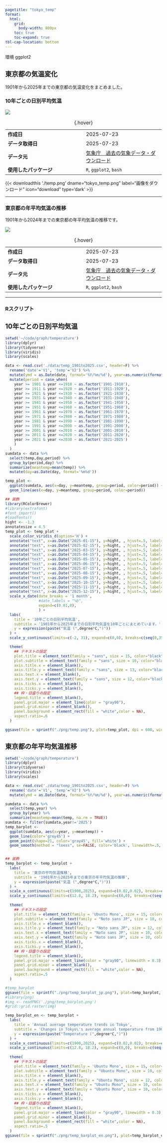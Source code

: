 ```yaml
---
pagetitle: "tokyo_temp"
format: 
  html:
    grid: 
      body-width: 800px
    toc: true
    toc-expand: true
tbl-cap-location: bottom
---
```


<span class="badge rounded-pill bg-environment">環境</span>
<span class="badge rounded-pill bg-ggplot2">ggplot2</span>


## 東京都の気温変化
1901年から2025年までの東京都の気温変化をまとめました。


### 10年ごとの日別平均気温

![](./temp.png)

|        |        |
| ------ | ------ |
| **作成日** | 2025-07-23 |
| **データ取得日** | 2025-07-23 |
| **データ元** | [気象庁　過去の気象データ・ダウンロード](https://www.data.jma.go.jp/risk/obsdl/) |
| **使用したパッケージ** | `R`, `ggplot2`, `bash`|
: {.hover}

{{< downloadthis './temp.png' dname="tokyo_temp.png" label="画像をダウンロード" icon="download" type='dark' >}} 

___

### 東京都の年平均気温の推移
1901年から2024年までの東京都の年平均気温の推移です。

![](./temp_lineplot_jp.png)


|        |        |
| ------ | ------ |
| **作成日** | 2025-07-23 |
| **データ取得日** | 2025-07-23 |
| **データ元** | [気象庁　過去の気象データ・ダウンロード](https://www.data.jma.go.jp/risk/obsdl/) |
| **使用したパッケージ** | `R`, `ggplot2`, `bash`|
: {.hover} 

---

### Rスクリプト

:::{.panel-tabset}
##  10年ごとの日別平均気温
```R
setwd('~/code/graph/temperature')
library(dplyr)
library(tidyverse)
library(viridis)
library(scales)

data <- read.csv('./data/temp_1901to2025.csv', header=F) %>%
  rename('date'='V1', 'temp'='V2') %>%
  mutate(ymd = as.Date(date, format='%Y/%m/%d'), year=as.numeric(format(ymd, '%Y')), day=format(ymd, '%m%d')) %>%
  mutate(period = case_when(
    year >= 1901 & year <=1910 ~ as.factor('1901-1910'),
    year >= 1911 & year <=1920 ~ as.factor('1911-1920'),
    year >= 1921 & year <=1930 ~ as.factor('1921-1930'),
    year >= 1931 & year <=1940 ~ as.factor('1931-1940'),
    year >= 1941 & year <=1950 ~ as.factor('1941-1950'),
    year >= 1951 & year <=1960 ~ as.factor('1951-1960'),
    year >= 1961 & year <=1970 ~ as.factor('1961-1970'),
    year >= 1971 & year <=1980 ~ as.factor('1971-1980'),
    year >= 1981 & year <=1990 ~ as.factor('1981-1990'),
    year >= 1991 & year <=2000 ~ as.factor('1991-2000'),
    year >= 2001 & year <=2010 ~ as.factor('2001-2010'),
    year >= 2011 & year <=2020 ~ as.factor('2011-2020'),
    year >= 2021 & year <=2030 ~ as.factor('2021-2025')
    )
  )
sumdata <- data %>%
  select(temp,day,period) %>% 
  group_by(period,day) %>%
  summarize(meantemp=mean(temp)) %>%
  mutate(day=as.Date(day, format='%m%d'))

temp_plot <-
  ggplot(sumdata, aes(x=day, y=meantemp, group=period, color=period)) +
  geom_line(aes(x=day, y=meantemp, group=period, color=period))

## 装飾
library(RColorBrewer)
#library(extrafont)
#font_import()
#loadfonts()
hight <- -1.3
annotatesize = 4.5
temp_plot <- temp_plot +
  scale_color_viridis_d(option='H') +
  annotate("text", x=as.Date("2025-01-15"), y=hight, , hjust=.5, label="1月", family='Noto Sans JP', size=annotatesize) +
  annotate("text", x=as.Date("2025-02-15"), y=hight, , hjust=.5, label="2月", family='Noto Sans JP', size=annotatesize) +
  annotate("text", x=as.Date("2025-03-15"), y=hight, , hjust=.5, label="3月", family='Noto Sans JP', size=annotatesize) +
  annotate("text", x=as.Date("2025-04-15"), y=hight, , hjust=.5, label="4月", family='Noto Sans JP', size=annotatesize) +
  annotate("text", x=as.Date("2025-05-15"), y=hight, , hjust=.5, label="5月", family='Noto Sans JP', size=annotatesize) +
  annotate("text", x=as.Date("2025-06-15"), y=hight, , hjust=.5, label="6月", family='Noto Sans JP', size=annotatesize) +
  annotate("text", x=as.Date("2025-07-15"), y=hight, , hjust=.5, label="7月", family='Noto Sans JP', size=annotatesize) +
  annotate("text", x=as.Date("2025-08-15"), y=hight, , hjust=.5, label="8月", family='Noto Sans JP', size=annotatesize) +
  annotate("text", x=as.Date("2025-09-15"), y=hight, , hjust=.5, label="9月", family='Noto Sans JP', size=annotatesize) +
  annotate("text", x=as.Date("2025-10-15"), y=hight, , hjust=.5, label="10月", family='Noto Sans JP', size=annotatesize) +
  annotate("text", x=as.Date("2025-11-15"), y=hight, , hjust=.5, label="11月", family='Noto Sans JP', size=annotatesize) +
  annotate("text", x=as.Date("2025-12-15"), y=hight, , hjust=.5, label="12月", family='Noto Sans JP', size=annotatesize) +
  scale_x_date(date_breaks = '1 month',
               #date_labels = "%b",
               expand=c(0.01,0),
               ) +
  labs(
    title = '10年ごとの日別平均気温',
    subtitle = '1901年から2025年までの日別平均気温を10年ごとにまとめています。',
    y = expression(paste("気温 (",degree*C,")"))
  ) +
  scale_y_continuous(limits=c(-2, 31), expand=c(0,0), breaks=c(seq(0,35,5))) +

  theme(
    ## テキストの設定
    plot.title = element_text(family = "sans", size = 15, color="black", hjust = 0),
    plot.subtitle = element_text(family = "sans", size = 10, color="black", hjust = 0),
    axis.title.x = element_blank(),
    axis.title.y = element_text(family = "sans", size = 13, color="black", hjust = 0.5),
    axis.text.x = element_blank(),
    axis.text.y = element_text(family = "sans", size = 12, color="black", hjust = 0.5),
    axis.ticks.x = element_blank(),
    axis.ticks.y = element_blank(),
    ## 枠・目盛りの設定
    legend.title = element_blank(),
    panel.grid.major = element_line(color = "gray90"),
    panel.grid.minor = element_blank(),
    panel.background = element_rect(fill = "white",color = NA),
    aspect.ratio=.6
  )

ggsave(file = sprintf("./png/temp.png"), plot=temp_plot, dpi = 600, width = 8, height = 5)
```
## 東京都の年平均気温推移
```R
setwd('~/code/graph/temperature')
library(dplyr)
library(tidyverse)
library(viridis)
library(scales)

data <- read.csv('./data/temp_1901to2025.csv', header=F) %>%
  rename('date'='V1', 'temp'='V2') %>%
  mutate(ymd = as.Date(date, format='%Y/%m/%d'), year=as.numeric(format(ymd, '%Y')))

sumdata <- data %>%
  select(temp,year) %>% 
  group_by(year) %>%
  summarize(meantemp=mean(temp, na.rm = TRUE))
sumdata <- filter(sumdata,year!='2025')
temp_barplot <-
  ggplot(sumdata, aes(x=year, y=meantemp)) +
  geom_line(color='grey45') +
  geom_point(shape=21, color='gray45', fill='white') +
  geom_smooth(method = "loess", se=FALSE, color='black', linewidth=.5, span = .4)


## 装飾
temp_barplot <- temp_barplot +
  labs(
    title = '東京の平均気温推移',
    subtitle = '1901年から2025年までの東京の年平均気温の推移',
    y = expression(paste("気温 (",degree*C,")"))
  ) +
  scale_x_continuous(limits=c(1900,2025), expand=c(0.02,0.02), breaks=c(seq(1900,2050,10)))+
  scale_y_continuous(limits=c(12.8, 18.2), expand=c(0,0), breaks=c(seq(0,20,1))) +
  
  theme(
    ## テキストの設定
    plot.title = element_text(family = 'Ubuntu Mono', size = 15, color="black", hjust = 0),
    plot.subtitle = element_text(family = "Noto sans JP", size = 10, color="black", hjust = 0),
    axis.title.x = element_blank(),
    axis.title.y = element_text(family = "Noto sans JP", size = 12, color="black", hjust = 0.5),
    axis.text.x = element_text(family = "Noto sans JP", size = 10, color="black", angle = 45, hjust = 1),
    axis.text.y = element_text(family = "Noto sans JP", size = 10, color="black", hjust = 0.5),
    axis.ticks.x = element_blank(),
    axis.ticks.y = element_blank(),
    ## 枠・目盛りの設定
    legend.title = element_blank(),
    panel.grid.major = element_line(color = "gray90", linewidth = 0.3),
    panel.grid.minor = element_blank(),
    panel.background = element_rect(fill = "white",color = NA),
    aspect.ratio=.5
  )

#temp_barplot
ggsave(file = sprintf("./png/temp_barplot_jp.png"), plot=temp_barplot, dpi = 600, width = 7, height = 5)
#library(png)
#img <- readPNG('./png/temp_barplot.png')
#grid::grid.raster(img)

temp_barplot_en <- temp_barplot +
  labs(
    title = 'Annual average temperature trends in Tokyo',
    subtitle = 'Changes in Tokyo\'s average annual temperature from 1901 to 2025',
    y = expression(paste("Temperature (",degree*C,")"))
  ) +
  scale_x_continuous(limits=c(1900,2025), expand=c(0.02,0.02), breaks=c(seq(1900,2050,10)))+
  scale_y_continuous(limits=c(12.8, 18.2), expand=c(0,0), breaks=c(seq(0,20,1))) +
  
  theme(
    ## テキストの設定
    plot.title = element_text(family = 'Ubuntu Mono', size = 15, color="black", hjust = 0),
    plot.subtitle = element_text(family = "Ubuntu Mono", size = 10, color="black", hjust = 0),
    axis.title.x = element_blank(),
    axis.title.y = element_text(family = "Ubuntu Mono", size = 12, color="black", hjust = 0.5),
    axis.text.x = element_text(family = "Ubuntu Mono", size = 10, color="black", angle = 45, hjust = 1),
    axis.text.y = element_text(family = "Ubuntu Mono", size = 10, color="black", hjust = 0.5),
    axis.ticks.x = element_blank(),
    axis.ticks.y = element_blank(),
    ## 枠・目盛りの設定
    legend.title = element_blank(),
    panel.grid.major = element_line(color = "gray90", linewidth = 0.3),
    panel.grid.minor = element_blank(),
    panel.background = element_rect(fill = "white",color = NA),
    aspect.ratio=.5
  )
ggsave(file = sprintf("./png/temp_barplot_en.png"), plot=temp_barplot_en, dpi = 600, width = 7, height = 5)
```
:::
